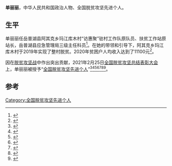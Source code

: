 '''单丽丽'''，中华人民共和国政治人物、全国脱贫攻坚先进个人。

== 生平 ==
单丽丽任岳普湖县阿其克乡玛江库木村“访惠聚”驻村工作队原队员、扶贫工作站原站长，岳普湖县应急管理局三级主任科员<ref>{{cite news |author1=吾布力卡斯木 |author2=努尔比亚 |editor=阿丽娅 |title=把忠肝赤胆奉献给扶贫事业——记全国脱贫攻坚先进个人单丽丽 |url=http://www.xj.chinanews.com/dizhou/2021-03-09/detail-ihaihcas2687652.shtml |accessdate=2021-03-29 |work=中国新闻网 |date=2021-03-09 |archive-date=2021-03-29 |archive-url=https://web.archive.org/web/20210329121156/http://www.xj.chinanews.com/dizhou/2021-03-09/detail-ihaihcas2687652.shtml |dead-url=no }}</ref>。在她的带领和引导下，阿其克乡玛江库木村于2019年实现了整村脱贫。2020年贫困户人均收入达到了11100元<ref>{{Cite web|title=把忠肝赤胆奉献给扶贫事业——记全国脱贫攻坚先进个人单丽丽|url=http://www.xj.chinanews.com/dizhou/2021-03-09/detail-ihaihcas2687652.shtml|accessdate=2021-03-30|date=2021-03-09|last=中新社_新疆分社_新疆新闻网|work=www.xj.chinanews.com|archive-date=2021-03-29|archive-url=https://web.archive.org/web/20210329121156/http://www.xj.chinanews.com/dizhou/2021-03-09/detail-ihaihcas2687652.shtml|dead-url=no}}</ref>。

因在[[脱贫攻坚战|脱贫攻坚战]]中作出突出贡献，2021年2月25日[[全国脱贫攻坚总结表彰大会|全国脱贫攻坚总结表彰大会]]上，单丽丽被授予“[[全国脱贫攻坚先进个人|全国脱贫攻坚先进个人]]”<ref>{{Cite web|title=关于全国脱贫攻坚先进个人先进集体拟表彰对象的公示|url=https://www.chinanews.com/gn/2021/02-10/9409480.shtml|accessdate=2021-03-12|work=[[中新网|中新网]]|archive-date=2021-02-15|archive-url=https://web.archive.org/web/20210215003222/http://www.chinanews.com/gn/2021/02-10/9409480.shtml|dead-url=no}}</ref><ref>{{Cite web|title=全国脱贫攻坚1981名先进个人和1501个先进集体名单发布|url=https://www.thepaper.cn/newsDetail_forward_11460123|accessdate=2021-03-12|work=[[澎湃新闻|澎湃新闻]]|archive-date=2021-02-28|archive-url=https://web.archive.org/web/20210228125058/https://www.thepaper.cn/newsDetail_forward_11460123|dead-url=no}}</ref><ref>{{Cite web|title=全国脱贫攻坚先进个人1981名、先进集体1501个 名单公布|url=https://www.bjnews.com.cn/detail/161425514215596.html|accessdate=2021-03-12|work=[[北京新闻网|北京新闻网]]|archive-date=2021-08-20|archive-url=https://web.archive.org/web/20210820171915/https://www.bjnews.com.cn/detail/161425514215596.html}}</ref><ref>{{cite web | title=关于表彰全国脱贫攻坚先进个人和先进集体的决定 | website=人民日报 | date=2013-07-17 | url=http://paper.people.com.cn/rmrb/html/2021-02/26/nw.D110000renmrb_20210226_4-03.htm | language=zh | access-date=2021-03-17 | archive-date=2021-08-13 | archive-url=https://web.archive.org/web/20210813225632/http://paper.people.com.cn/rmrb/html/2021-02/26/nw.D110000renmrb_20210226_4-03.htm }}</ref><ref>{{cite web | title=全国脱贫攻坚先进个人名单 | website=光明日报-光明网 | url=https://epaper.gmw.cn/gmrb/html/2021-02/26/nw.D110000gmrb_20210226_1-08.htm | language=zh | access-date=2021-03-17 | archive-date=2021-12-03 | archive-url=https://web.archive.org/web/20211203003331/https://epaper.gmw.cn/gmrb/html/2021-02/26/nw.D110000gmrb_20210226_1-08.htm }}</ref><ref>{{cite web | title=全国脱贫攻坚1981名先进个人和1501个先进集体名单发布 | website=东方网 | date=2021-02-25 | url=https://n.eastday.com/pnews/161425172177019915 | language=zh | access-date=2021-03-17 | archive-date=2021-12-03 | archive-url=https://web.archive.org/web/20211203003339/https://n.eastday.com/pnews/161425172177019915 }}</ref><ref>{{cite web | title=中共中央国务院关于表彰全国脱贫攻坚先进个人和先进集体的决定 | website=[[环球网|环球网]] | url=https://china.huanqiu.com/article/424sBpZGkdl | language=zh | access-date=2021-03-17 | archive-date=2021-08-20 | archive-url=https://web.archive.org/web/20210820144800/https://china.huanqiu.com/article/424sBpZGkdl }}</ref>。

==参考==
{{Reflist|4}}

[[Category:全国脱贫攻坚先进个人|Category:全国脱贫攻坚先进个人]]